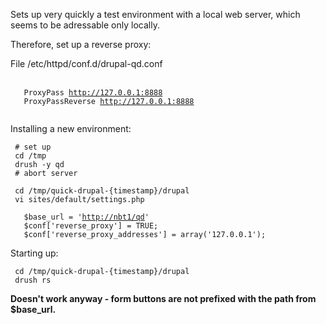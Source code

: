 Sets up very quickly a test environment with a local web server, which seems to be adressable only locally.

Therefore, set up a reverse proxy:

File /etc/httpd/conf.d/drupal-qd.conf
  <Location /qd>
    ProxyPass http://127.0.0.1:8888
    ProxyPassReverse http://127.0.0.1:8888
  </Location>

Installing a new environment:

  # set up
  cd /tmp
  drush -y qd
  # abort server
  
  cd /tmp/quick-drupal-{timestamp}/drupal
  vi sites/default/settings.php
  
    $base_url = 'http://nbt1/qd'
    $conf['reverse_proxy'] = TRUE;
    $conf['reverse_proxy_addresses'] = array('127.0.0.1');

Starting up:

  cd /tmp/quick-drupal-{timestamp}/drupal
  drush rs

'''Doesn't work anyway - form buttons are not prefixed with the path from $base_url.'''